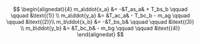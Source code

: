 $$
\begin{alignedat}{4}
m_a\ddot{x_a} &= -&T_as_a& + T_bs_b \qquad \qquad &\text{(1)} \\
m_a\ddot{y_a} &= &T_ac_a& - T_bc_b - m_ag \qquad \qquad &\text{(2)}\\
m_b\ddot{x_b} &= -&T_bs_b& \qquad \qquad &\text{(3)} \\
m_b\ddot{y_b} &= &T_bc_b& - m_bg \qquad \qquad &\text{(4)}
\end{alignedat}
$$